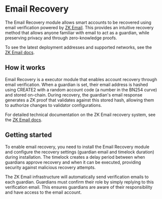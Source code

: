 # Email Recovery

The Email Recovery module allows smart accounts to be recovered using email verification powered by [ZK Email](https://zk.email). This provides an intuitive recovery method that allows anyone familiar with email to act as a guardian, while preserving privacy and through zero-knowledge proofs.

To see the latest deployment addresses and supported networks, see the [ZK Email docs](https://docs.zk.email/account-recovery/deployed-contracts).

## How it works

Email Recovery is a executor module that enables account recovery through email verification. When a guardian is set, their email address is hashed using CREATE2 with a random account code (a number in the BN254 curve) and stored on-chain. During recovery, the guardian's email response generates a ZK proof that validates against this stored hash, allowing them to authorize changes to validator configurations.

For detailed technical documentation on the ZK Email recovery system, see the [ZK Email docs](https://docs.zk.email/account-recovery/).

## Getting started

To enable email recovery, you need to install the Email Recovery module and configure the recovery settings (guardian email and timelock duration) during installation. The timelock creates a delay period between when guardians approve recovery and when it can be executed, providing security against malicious recovery attempts.

The ZK Email infrastructure will automatically send verification emails to each guardian. Guardians must confirm their role by simply replying to this verification email. This ensures guardians are aware of their responsibility and have access to the email account.
